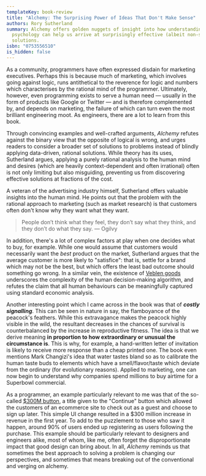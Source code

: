 ```yaml
---
templateKey: book-review
title: "Alchemy: The Surprising Power of Ideas That Don't Make Sense"
authors: Rory Sutherland
summary: Alchemy offers golden nuggets of insight into how understanding human
  psychology can help us arrive at surprisingly effective (albeit non-sensical)
  solutions.
isbn: "0753556510"
is_hidden: false
---
```

As a community, programmers have often expressed disdain for marketing executives. Perhaps this is because much of marketing, which involves going against logic, runs antithetical to the reverence for logic and numbers which characterises by the rational mind of the programmer. Ultimately, however, even programming exists to serve a human need — usually in the form of products like Google or Twitter — and is therefore complemented by, and depends on marketing, the failure of which can turn even the most brilliant engineering moot. As engineers, there are a lot to learn from this book.

Through convincing examples and well-crafted arguments, *Alchemy* refutes against the binary view that the opposite of logical is wrong, and urges readers to consider a broader set of solutions to problems instead of blindly applying data-driven, rational solutions. While theory has its uses, Sutherland argues, applying a purely rational analysis to the human mind and desires (which are heavily context-dependent and often irrational) often is not only limiting but also misguiding, preventing us from discovering effective solutions at fractions of the cost. 

A veteran of the advertising industry himself, Sutherland offers valuable insights into the human mind. He points out that the problem with the rational approach to marketing (such as market research) is that customers often don't know why they want what they want. 

>People don’t think what they feel, they don’t say what they think, and they don’t do what they say. — Ogilvy

In addition, there's a lot of complex factors at play when one decides what to buy, for example. While one would assume that customers would necessarily want the *best* product on the market, Sutherland argues that the average customer is more likely to "satisfice": that is, settle for a brand which may not be the best, but which offers the least bad outcome should something go wrong. In a similar vein, the existence of [Veblen goods](https://www.investopedia.com/terms/v/veblen-good.asp) underscores the complexity of the human decision-making algorithm, and refutes the claim that all human behaviours can be meaningfully captured using standard economic analysis.

Another interesting point which I came across in the book was that of ***costly signalling***. This can be seen in nature in say, the flamboyance of the peacock's feathers. While this extravagance makes the peacock highly visible in the wild, the resultant decreases in the chances of survival is counterbalanced by the increase in reproductive fitness. The idea is that we derive meaning **in proportion to how extraordinary or unusual the circumstance is**. This is why, for example, a hand-written letter of invitation is likely to receive more response than a cheap printed one. The book even mentions Mark Changizi's idea that water tastes bland so as to calibrate the human taste buds to elements which have a smell/flavor/taste which deviate from the ordinary (for evolutionary reasons). Applied to marketing, one can now begin to understand why companies spend millions to buy airtime for a Superbowl commercial. 

As a programmer, an example particularly relevant to me was that of the so-called [$300M button](https://www.fastcompany.com/90183823/the-300-million-continue-button), a title given to the "Continue" button which allowed the customers of an ecommerce site to check out as a guest and choose to sign up later. This simple UI change resulted in a $300 million increase in revenue in the first year. To add to the puzzlement to those who saw it happen, around 90% of users ended up registering as users following the purchase. This example should be particularly relevant to designers and engineers alike, most of whom, like me, often forget the disproportionate impact that good design can bring about. In all, *Alchemy* reminds us that sometimes the best approach to solving a problem is changing our perspectives, and sometimes that means breaking out of the conventional and verging on alchemy.

